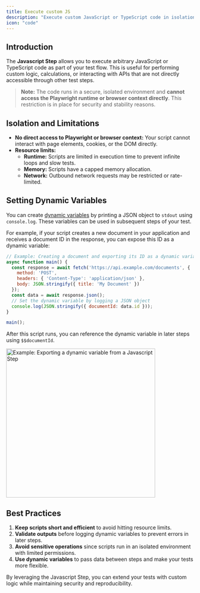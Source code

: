 ```yaml
---
title: Execute custom JS
description: "Execute custom JavaScript or TypeScript code in isolation during your test flow."
icon: "code"
---
```


## Introduction

The **Javascript Step** allows you to execute arbitrary JavaScript or TypeScript code as part of your test flow. This is useful for performing custom logic, calculations, or interacting with APIs that are not directly accessible through other test steps.

> **Note:** The code runs in a secure, isolated environment and **cannot access the Playwright runtime or browser context directly**. This restriction is in place for security and stability reasons.

## Isolation and Limitations

- **No direct access to Playwright or browser context:** Your script cannot interact with page elements, cookies, or the DOM directly.
- **Resource limits:**
  - **Runtime:** Scripts are limited in execution time to prevent infinite loops and slow tests.
  - **Memory:** Scripts have a capped memory allocation.
  - **Network:** Outbound network requests may be restricted or rate-limited.

## Setting Dynamic Variables

You can create [dynamic variables](/advanced/variables) by printing a JSON object to `stdout` using `console.log`. These variables can be used in subsequent steps of your test.

For example, if your script creates a new document in your application and receives a document ID in the response, you can expose this ID as a dynamic variable:

```js
// Example: Creating a document and exporting its ID as a dynamic variable
async function main() {
  const response = await fetch('https://api.example.com/documents', {
    method: 'POST',
    headers: { 'Content-Type': 'application/json' },
    body: JSON.stringify({ title: 'My Document' })
  });
  const data = await response.json();
  // Set the dynamic variable by logging a JSON object
  console.log(JSON.stringify({ documentId: data.id }));
}

main();
```

After this script runs, you can reference the dynamic variable in later steps using `$$documentId`.

<Frame caption="Example: Exporting a dynamic variable from a Javascript Step">
  <img
    src="/images/advanced/js-step-navigate.png"
    alt="Example: Exporting a dynamic variable from a Javascript Step"
    width="400"
  />
</Frame>

## Best Practices

1. **Keep scripts short and efficient** to avoid hitting resource limits.
2. **Validate outputs** before logging dynamic variables to prevent errors in later steps.
3. **Avoid sensitive operations** since scripts run in an isolated environment with limited permissions.
4. **Use dynamic variables** to pass data between steps and make your tests more flexible.

By leveraging the Javascript Step, you can extend your tests with custom logic while maintaining security and reproducibility.
